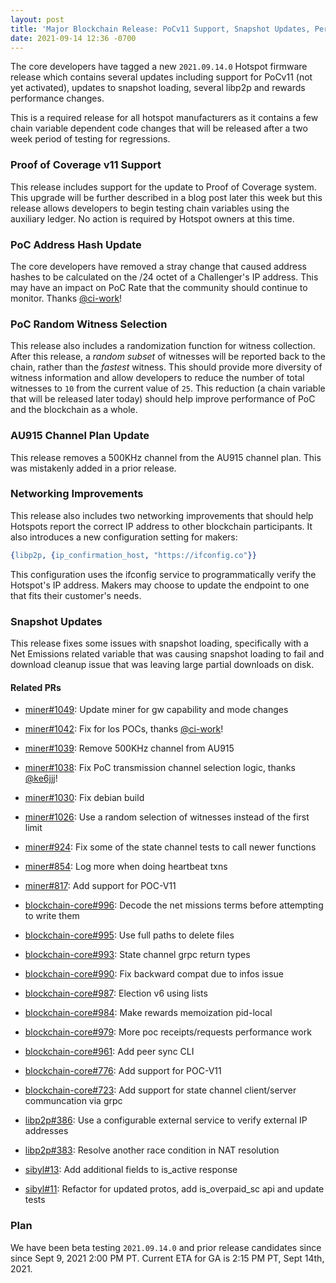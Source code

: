 ```yaml
---
layout: post
title: 'Major Blockchain Release: PoCv11 Support, Snapshot Updates, Performance Improvements'
date: 2021-09-14 12:36 -0700
---
```


The core developers have tagged a new `2021.09.14.0` Hotspot firmware release which contains several
updates including support for PoCv11 (not yet activated), updates to snapshot loading, several
libp2p and rewards performance changes.

This is a required release for all hotspot manufacturers as it contains a few chain variable
dependent code changes that will be released after a two week period of testing for regressions.

### Proof of Coverage v11 Support

This release includes support for the update to Proof of Coverage system. This upgrade will be
further described in a blog post later this week but this release allows developers to begin testing
chain variables using the auxiliary ledger. No action is required by Hotspot owners at this time.

### PoC Address Hash Update

The core developers have removed a stray change that caused address hashes to be calculated on the
/24 octet of a Challenger's IP address. This may have an impact on PoC Rate that the community
should continue to monitor. Thanks [@ci-work](https://github.com/ci-work)!

### PoC Random Witness Selection

This release also includes a randomization function for witness collection. After this release, a
_random subset_ of witnesses will be reported back to the chain, rather than the _fastest_ witness.
This should provide more diversity of witness information and allow developers to reduce the number
of total witnesses to `10` from the current value of `25`. This reduction (a chain variable that
will be released later today) should help improve performance of PoC and the blockchain as a whole.

### AU915 Channel Plan Update

This release removes a 500KHz channel from the AU915 channel plan. This was mistakenly added in a
prior release.

### Networking Improvements

This release also includes two networking improvements that should help Hotspots report the correct
IP address to other blockchain participants. It also introduces a new configuration setting for
makers:

```erl
{libp2p, {ip_confirmation_host, "https://ifconfig.co"}}
```

This configuration uses the ifconfig service to programmatically verify the Hotspot's IP address.
Makers may choose to update the endpoint to one that fits their customer's needs.

### Snapshot Updates

This release fixes some issues with snapshot loading, specifically with a Net Emissions related
variable that was causing snapshot loading to fail and download cleanup issue that was leaving large
partial downloads on disk.

#### Related PRs

- [miner#1049](https://github.com/helium/miner/pull/1049): Update miner for gw capability and mode
  changes
- [miner#1042](https://github.com/helium/miner/pull/1042): Fix for los POCs, thanks
  [@ci-work](https://github.com/ci-work)!
- [miner#1039](https://github.com/helium/miner/pull/1039): Remove 500KHz channel from AU915
- [miner#1038](https://github.com/helium/miner/pull/1038): Fix PoC transmission channel selection
  logic, thanks [@ke6jjj](https://github.com/ke6jjj)!
- [miner#1030](https://github.com/helium/miner/pull/1030): Fix debian build
- [miner#1026](https://github.com/helium/miner/pull/1026): Use a random selection of witnesses
  instead of the first limit
- [miner#924](https://github.com/helium/miner/pull/924): Fix some of the state channel tests to call
  newer functions
- [miner#854](https://github.com/helium/miner/pull/854): Log more when doing heartbeat txns
- [miner#817](https://github.com/helium/miner/pull/817): Add support for POC-V11

- [blockchain-core#996](https://github.com/helium/blockchain-core/pull/996): Decode the net missions
  terms before attempting to write them
- [blockchain-core#995](https://github.com/helium/blockchain-core/pull/995): Use full paths to
  delete files
- [blockchain-core#993](https://github.com/helium/blockchain-core/pull/993): State channel grpc
  return types
- [blockchain-core#990](https://github.com/helium/blockchain-core/pull/990): Fix backward compat due
  to infos issue
- [blockchain-core#987](https://github.com/helium/blockchain-core/pull/987): Election v6 using lists
- [blockchain-core#984](https://github.com/helium/blockchain-core/pull/984): Make rewards
  memoization pid-local
- [blockchain-core#979](https://github.com/helium/blockchain-core/pull/979): More poc
  receipts/requests performance work
- [blockchain-core#961](https://github.com/helium/blockchain-core/pull/961): Add peer sync CLI
- [blockchain-core#776](https://github.com/helium/blockchain-core/pull/776): Add support for POC-V11
- [blockchain-core#723](https://github.com/helium/blockchain-core/pull/723): Add support for state
  channel client/server communcation via grpc

- [libp2p#386](https://github.com/helium/erlang-libp2p/pull/386): Use a configurable external
  service to verify external IP addresses
- [libp2p#383](https://github.com/helium/erlang-libp2p/pull/383): Resolve another race condition in
  NAT resolution

- [sibyl#13](https://github.com/helium/sibyl/pull/13): Add additional fields to is_active response
- [sibyl#11](https://github.com/helium/sibyl/pull/11): Refactor for updated protos, add
  is_overpaid_sc api and update tests

### Plan

We have been beta testing `2021.09.14.0` and prior release candidates since since Sept 9, 2021 2:00
PM PT. Current ETA for GA is 2:15 PM PT, Sept 14th, 2021.
